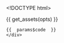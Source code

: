 <!DOCTYPE html>
<html>
  <head>
    <meta http-equiv="Content-Type" content="text/html; charset=utf-8"/>

    <title>{{  params$title  }}</title>

    {{  get_assets(opts)  }}

  </head>

  <body>
    <script type="text/javascript">
    (function() {
      var clip, color_legend_counts, color_scale, data, g_color_legend, g_points, g_toggle_names, plot, point_names, points, radius, redraw, sidebar, toggle_names, transform;

      data = {{  get_data_as_json(opts)  }};

      radius = {{  params$radius  }};

      color_scale = {{  get_d3_color_scale(opts)  }};

      color_legend_counts = {{  get_color_legend_counts(opts)  }};

      plot = new_plot({
        width: {{  params$width  }},
        height: {{  params$height  }},
        padding: {{  get_padding_param(opts)  }},
        data_ranges: {
          x: {{  toJSON(range(opts$data$x, na.rm = TRUE))  }},
          y: {{  toJSON(range(opts$data$y, na.rm = TRUE))  }}
        },
        xlab: {{  toJSON(params$xlab)  }},
        ylab: {{  toJSON(params$ylab)  }},
        title: {{  toJSON(params$title)  }},
        box: {{  toJSON(opts$data$box ) }},
        xlim: {{  toJSON(params$xlim ) }},
        ylim: {{  toJSON(params$ylim ) }},
        categorical_domains: {
          x: {{  toJSON(params$x_categorical_domain)  }},
          y: {{  toJSON(params$y_categorical_domain)  }}
        },
        jitter: {{  params$jitter  }},
        ordinal_scale_padding: 1,
        linear_scale_padding: 40
      });

      plot.tooltip_text = function(d) {
        return {{  get_tooltip_content_points(opts$data, params)  }};
      };

      plot.append("defs").append("clipPath").attr("id", "clip").append("rect").attr({
        "width": plot.width,
        "height": plot.height
      });

      clip = plot.append("g").attr("clip-path", "url(#clip)");

      if (plot.zoom) {
        clip.append("rect").style({
          "cursor": "move"
        }).attr({
          "class": "overlay",
          "width": plot.width,
          "height": plot.height,
          "fill": "none",
          "pointer-events": "all"
        }).call(d3.behavior.zoom().x(plot.scales.x).y(plot.scales.y).scaleExtent([1, Infinity]).on("zoom", function() {
          return redraw();
        }));
        redraw = function() {
          plot.select(".x.axis").call(plot.axes.x);
          plot.select(".y.axis").call(plot.axes.y);
          return g_points.attr("transform", transform);
        };
      }

      transform = function(d) {
        return "translate(" + (plot.scales.x(d.x) + plot.jitters.x()) + ", " + (plot.scales.y(d.y) + plot.jitters.y()) + ")";
      };

      g_points = clip.selectAll(".point").data(data).enter().append("g").attr({
        "class": "point",
        "transform": transform
      });

      points = g_points.append("svg:circle").attr({
        "class": "point_tooltip",
        "r": radius,
        "fill": function(d) {
          return color_scale(d.colorize);
        },
        "title": function(d) {
          return plot.tooltip_text(d);
        }
      });

      $(".point_tooltip").tooltip({
        html: true,
        container: "body",
        placement: "top"
      });

      point_names = g_points.append("text").text(function(d) {
        return d.point_name;
      }).attr({
        "dy": ".32em",
        "dx": 8,
        "text-anchor": "left",
        "display": "none"
      }).style({
        "fill": function(d) {
          return color_scale(d.colorize);
        },
        "font-size": "22px"
      });

      sidebar = plot.append("g").attr("transform", "translate(" + (plot.width + 60) + ",0)");

      g_toggle_names = sidebar.append("g").style("cursor", "pointer").style("font-size", "22px").on("click", function() {
        return toggle_names();
      });

      g_toggle_names.append("circle").attr("r", 7).attr("stroke", "black").attr("stroke-width", 2).attr("fill", "white");

      g_toggle_names.append("text").attr('text-anchor', 'start').attr('dy', '.32em').attr('dx', '12').text("Show names (" + data.length + ")");

      toggle_names = function() {
        var showing_point_names;
        showing_point_names = g_toggle_names.classed("show_names");
        point_names.attr("display", function() {
          if (showing_point_names) {
            return "none";
          } else {
            return "inline";
          }
        });
        return g_toggle_names.attr("class", function() {
          if (showing_point_names) {
            return "";
          } else {
            return "show_names";
          }
        }).select("circle").attr("fill", function() {
          if (showing_point_names) {
            return "white";
          } else {
            return "black";
          }
        });
      };

      if (color_scale.range().length > 1) {
        sidebar.append("text").attr({
          "class": "color_title",
          "x": -radius,
          "y": 45,
          "dy": ".35em"
        }).style({
          "font-size": "16px",
          "font-weight": "bold"
        }).text({{  toJSON(params$color_title)  }});
        g_color_legend = sidebar.selectAll(".key").data(color_scale.domain().reverse()).enter().append("g").attr({
          "transform": function(d, i) {
            return "translate(0, " + (i * (radius * 2 + 15) + 70) + ")";
          },
          "class": "key"
        });
        g_color_legend.append("circle").attr({
          "r": radius,
          "fill": color_scale
        });
        g_color_legend.append("text").attr({
          "x": radius + 10,
          "y": 0,
          "dy": ".35em"
        }).text(function(d) {
          return "" + d + " (" + color_legend_counts[d] + ")";
        });
      }

    }).call(this);

    </script>
    <div class = "code">
    {{  params$code  }}
    </div>
  </body>
</html>

